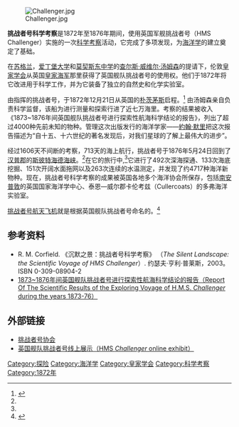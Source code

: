 [[File:Challenger.jpg|right]]

'''挑战者号科学考察'''是1872年至1876年期间，使用英国军舰挑战者号（HMS Challenger）实施的一次[[科学考察|科学考察]]活动，它完成了多项发现，为[[海洋学|海洋学]]的建立奠定了基础。

在[[苏格兰|苏格兰]]，[[爱丁堡大学|爱丁堡大学]]和[[莫契斯东中学|莫契斯东中学]]的[[查尔斯·威维尔·汤姆森|查尔斯·威维尔·汤姆森]]的提请下，伦敦[[皇家学会|皇家学会]]从英国[[皇家海军|皇家海军]]那里获得了英国舰队挑战者号的使用权。他们于1872年将它改进用于科学工作，并为它装备了独立的自然史和化学实验室。

由{{link-en|乔治·奈尔斯|George Nares}}指挥的挑战者号，于1872年12月21日从英国的[[朴茨茅斯|朴茨茅斯]]启程。<ref name="Rice">{{cite book|last=赖斯|first=A.L.|title=了解海洋：挑战者号考察带来的海洋学觉醒（Understanding the Oceans: Marine Science in the Wake of HMS Challenger）|publisher=劳特利奇|year=1999|pages=27~48页|chapter=挑战者号考察(The Challenger Expedition)|isbn=978-1857287059|url=http://books.google.co.uk/books?id=F5agn3NSzEoC&pg=PA27|access-date=2009-06-15|archive-date=2014-12-27|archive-url=https://web.archive.org/web/20141227115741/http://books.google.co.uk/books?id=F5agn3NSzEoC&pg=PA27|dead-url=no}}</ref> 由汤姆森亲自负责科学监督，该船为进行测量和探索行进了近七万海里。考察的结果被收入《1873~1876年间英国舰队挑战者号进行探索性航海科学结论的报告》，列出了超过4000种先前未知的物种。管理这次出版发行的海洋学家——[[约翰·默里_(海洋学家)|約翰·默里]]把这次报告描述为“自十五、十六世纪的著名发现后，对我们星球的了解上最伟大的进步”。

经过1606天不间断的考察，713天的海上航行，挑战者号于1876年5月24日回到了[[汉普郡|汉普郡]]的[[斯彼特海德海峡|斯彼特海德海峡]]。<ref name="Rice"/>在它{{convert|68890|nmi|km|adj=on}}的旅行中,<ref name="Rice" />它进行了492次深海探通、133次海底挖掘、151次开阔水面拖网以及263次连续的水温测定，并发现了约4717种海洋新物种。现在，挑战者号科学考察的成果被英国各地多个海洋协会所保存，包括[[南安普敦|南安普敦]]的英国国家海洋学中心、泰恩—威尔郡卡伦考兹（Cullercoats）的多弗海洋实验室。

[[挑战者号航天飞机|挑战者号航天飞机]]就是根据英国舰队挑战者号命名的。<ref>{{cite web|url=http://www-pao.ksc.nasa.gov/shuttle/resources/orbiters/Challenger.html |title=挑战者号：背景（Challenger (STA-099, OV-99): Background） |publisher=约翰 F. 肯尼迪航天中心 |accessdate=2008-12-21 |deadurl=yes |archiveurl=https://web.archive.org/web/20090203035705/http://www-pao.ksc.nasa.gov/shuttle/resources/orbiters/Challenger.html |archivedate=2009-02-03 }}</ref>

== 参考资料 ==
{{Reflist}}
* R. M. Corfield. 《沉默之景：挑战者号科学考察》 （''The Silent Landscape: the Scientific Voyage of HMS Challenger''）. 约瑟夫·亨利·普莱斯，2003。 ISBN 0-309-08904-2
* [http://www.19thcenturyscience.org/HMSC/HMSC-INDEX/index-linked.htm 1873~1876年间英国舰队挑战者号进行探索性航海科学结论的报告（Report Of The Scientific Results of the Exploring Voyage of H.M.S. ''Challenger'' during the years 1873-76）] {{Wayback|url=http://www.19thcenturyscience.org/HMSC/HMSC-INDEX/index-linked.htm |date=20050707081012 }}

== 外部链接 ==
{{commonscat|Illustrations from the Challenger Voyage 1873-76}}
* [http://www.challenger-society.org.uk/ 挑战者号协会] {{Wayback|url=http://www.challenger-society.org.uk/ |date=20210121110100 }}
* [https://web.archive.org/web/20080723173206/http://aquarium.ucsd.edu/Education/Learning_Resources/Challenger/ 英国舰队挑战者号线上展示（HMS ''Challenger'' online exhibit）]

{{南極探險}}
[[Category:探险|Category:探险]]
[[Category:海洋学|Category:海洋学]]
[[Category:皇家学会|Category:皇家学会]]
[[Category:科学考察|Category:科学考察]]
[[Category:1872年|Category:1872年]]